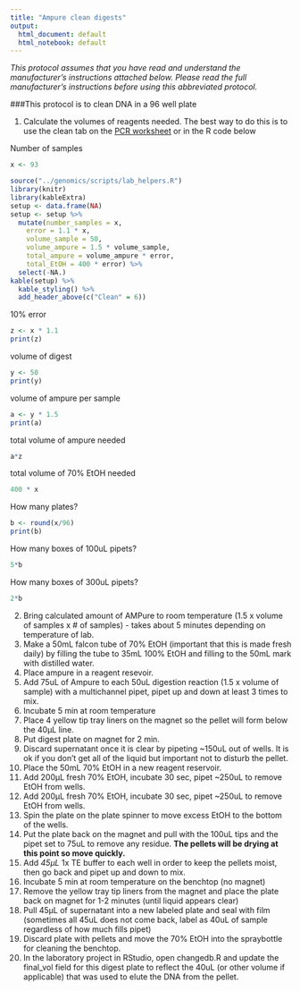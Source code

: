 ```yaml
---
title: "Ampure clean digests"
output:
  html_document: default
  html_notebook: default
---
```

*This protocol assumes that you have read and understand the manufacturer’s instructions attached below.  Please read the full manufacturer’s instructions before using this abbreviated protocol.*

###This protocol is to clean DNA in a 96 well plate

1. Calculate the volumes of reagents needed.  The best way to do this is to use the clean tab on the [PCR worksheet](https://docs.google.com/spreadsheets/d/1LGt2WziwmGoJMluBcwmKfhZrGjZOlJLkVHf59-5cOV4/edit?usp=sharing) or in the R code below

Number of samples
```r
x <- 93
```
```r
source("../genomics/scripts/lab_helpers.R")
library(knitr)
library(kableExtra)
setup <- data.frame(NA)
setup <- setup %>% 
  mutate(number_samples = x, 
    error = 1.1 * x, 
    volume_sample = 50, 
    volume_ampure = 1.5 * volume_sample, 
    total_ampure = volume_ampure * error,
    total_EtOH = 400 * error) %>% 
  select(-NA.)
kable(setup) %>%
  kable_styling() %>%
  add_header_above(c("Clean" = 6))
```

10% error
```r
z <- x * 1.1
print(z)
```
volume of digest
```r
y <- 50
print(y)
```
volume of ampure per sample
```r
a <- y * 1.5
print(a)
```
total volume of ampure needed
```r
a*z
```
total volume of 70% EtOH needed
```r
400 * x
```

How many plates?
```r
b <- round(x/96)
print(b)
```
How many boxes of 100uL pipets?
```r
5*b
```
How many boxes of 300uL pipets?
```r
2*b
```

2. Bring calculated amount of AMPure to room temperature  (1.5 x volume of samples x # of samples) - takes about 5 minutes depending on temperature of lab.
3. Make a 50mL falcon tube of 70% EtOH (important that this is made fresh daily) by filling the tube to 35mL 100% EtOH and filling to the 50mL mark with distilled water.
3. Place ampure in a reagent resevoir.
4. Add 75uL of Ampure to each 50uL digestion reaction (1.5 x volume of sample) with a multichannel pipet, pipet up and down at least 3 times to mix.
5. Incubate 5 min at room temperature
6. Place 4 yellow tip tray liners on the magnet so the pellet will form below the 40µL line.
7. Put digest plate on magnet for 2 min.
7. Discard supernatant once it is clear by pipeting ~150uL out of wells.  It is ok if you don't get all of the liquid but important not to disturb the pellet.
7. Place the 50mL 70% EtOH in a new reagent reservoir.
7. Add 200µL fresh 70% EtOH, incubate 30 sec, pipet ~250uL to remove EtOH from wells.
8. Add 200µL fresh 70% EtOH, incubate 30 sec, pipet ~250uL to remove EtOH from wells.
8. Spin the plate on the plate spinner to move excess EtOH to the bottom of the wells.
8. Put the plate back on the magnet and pull with the 100uL tips and the pipet set to 75uL to remove any residue. **The pellets will be drying at this point so move quickly.**
10. Add *45µL* 1x TE buffer to each well in order to keep the pellets moist, then go back and pipet up and down to mix.
11. Incubate 5 min at room temperature on the benchtop (no magnet)
11. Remove the yellow tray tip liners from the magnet and place the plate back on magnet for 1-2 minutes (until liquid appears clear)
12. Pull 45µL of supernatant into a new labeled plate and seal with film (sometimes all 45uL does not come back, label as 40uL of sample regardless of how much fills pipet)
13. Discard plate with pellets and move the 70% EtOH into the spraybottle for cleaning the benchtop.
14. In the laboratory project in RStudio, open changedb.R and update the final_vol field for this digest plate to reflect the 40uL (or other volume if applicable) that was used to elute the DNA from the pellet.
